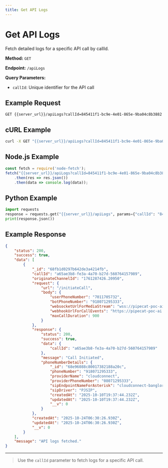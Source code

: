 ```yaml
---
title: Get API Logs
---
```


# Get API Logs

Fetch detailed logs for a specific API call by callId.

**Method:** `GET`

**Endpoint:** `/apiLogs`

**Query Parameters:**
- `callId`: Unique identifier for the API call

## Example Request

```http
GET {{server_url}}/apiLogs?callId=845411f1-bc9e-4e01-865e-9ba04c8b3882
```

## cURL Example

```bash
curl -X GET "{{server_url}}/apiLogs?callId=845411f1-bc9e-4e01-865e-9ba04c8b3882"
```

## Node.js Example

```js
const fetch = require('node-fetch');
fetch("{{server_url}}/apiLogs?callId=845411f1-bc9e-4e01-865e-9ba04c8b3882")
    .then(res => res.json())
    .then(data => console.log(data));
```

## Python Example

```python
import requests
response = requests.get("{{server_url}}/apiLogs", params={"callId": "845411f1-bc9e-4e01-865e-9ba04c8b3882"})
print(response.json())
```

## Example Response

```json
{
    "status": 200,
    "success": true,
    "data": [
        {
            "_id": "68fb1d0297b642de3a4214fb",
            "callId": "a65ae3b8-fe3a-4a70-b27d-560764157989",
            "originateChannelId": "1761287426.20950",
            "request": {
                "url": "/initiateCall",
                "body": {
                    "userPhoneNumber": "7011705732",
                    "botPhoneNumber": "918071295333",
                    "websocketUrlForMediaStream": "wss://pipecat-poc-ai.oriserve.com/media_url",
                    "webhookUrlForCallEvents": "https://pipecat-poc-ai.oriserve.com/call_event",
                    "maxCallDuration": 900
                }
            },
            "response": {
                "status": 200,
                "success": true,
                "data": {
                    "callId": "a65ae3b8-fe3a-4a70-b27d-560764157989"
                },
                "message": "Call Initiated",
                "phoneNumberDetails": {
                    "_id": "68e96088c80017382188a20c",
                    "phoneNumber": "918071295333",
                    "providerName": "cloudconnect",
                    "providerPhoneNumber": "08071295333",
                    "sipEndpointNameForAsterisk": "cloudconnect-banglore",
                    "sipDriver": "PJSIP",
                    "createdAt": "2025-10-10T19:37:44.232Z",
                    "updatedAt": "2025-10-10T19:37:44.232Z",
                    "__v": 0
                }
            },
            "createdAt": "2025-10-24T06:30:26.930Z",
            "updatedAt": "2025-10-24T06:30:26.930Z",
            "__v": 0
        }
    ],
    "message": "API logs fetched."
}
```

---

> Use the `callId` parameter to fetch logs for a specific API call.
